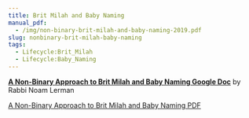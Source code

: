 ```yaml
---
title: Brit Milah and Baby Naming
manual_pdf:
  - /img/non-binary-brit-milah-and-baby-naming-2019.pdf
slug: nonbinary-brit-milah-baby-naming
tags:
  - Lifecycle:Brit_Milah
  - Lifecycle:Baby_Naming
---
```

**[A Non-Binary Approach to Brit Milah and Baby Naming Google Doc](https://docs.google.com/document/d/1JrTcG-fZCA_EgYtla3qmSICxMBSRcIl3xgemtxJu57c/edit?usp=sharing)** by Rabbi Noam Lerman

[A Non-Binary Approach to Brit Milah and Baby Naming PDF](/img/non-binary-brit-milah-and-baby-naming-2019.pdf)
